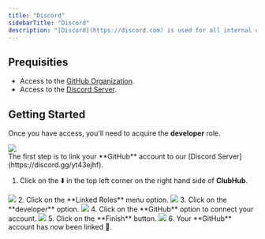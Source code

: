 ```yaml
---
title: "Discord"
sidebarTitle: "Discord"
description: "[Discord](https://discord.com) is used for all internal communication"
---
```


## Prequisities
- Access to the [GitHub Organization](https://github.com/clubhub-space).
- Access to the [Discord Server](https://discord.gg/yt43ejhf).

## Getting Started
Once you have access, you'll need to acquire the **developer** role.
<Frame>
  <img src="/images/introduction/Screenshot 2023-04-16 at 18.17.31.png" />
</Frame>
<br />
The first step is to link your **GitHub** account to our [Discord Server](https://discord.gg/yt43ejhf).

1. Click on the ⬇️ in the top left corner on the right hand side of **ClubHub**.
<Frame>
  <img src="/images/introduction/Screenshot 2023-04-16 at 17.10.39.png" />
</Frame>
2. Click on the **Linked Roles** menu option.
<Frame>
  <img src="/images/introduction/Screenshot 2023-04-16 at 17.10.56.png" />
</Frame>
3. Click on the **developer** option.
<Frame>
  <img src="/images/introduction/Screenshot 2023-04-16 at 18.02.01.png" />
</Frame>
4. <Tooltip tip="A browser window will open where you'll need to authorize the connection between GitHub and Discord">Click on the **GitHub** option to connect your account.</Tooltip>
<Frame>
  <img src="/images/introduction/Screenshot 2023-04-16 at 18.02.29.png" />
</Frame>
5. Click on the **Finish** button.
<Frame>
  <img src="/images/introduction/Screenshot 2023-04-16 at 18.02.59.png" />
</Frame>
6. Your **GitHub** account has now been linked 🎉.
